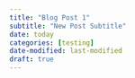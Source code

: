 ```yaml
---
title: "Blog Post 1"
subtitle: "New Post Subtitle"
date: today
categories: [testing]
date-modified: last-modified
draft: true
---
```

